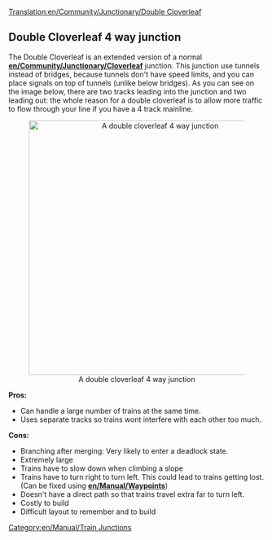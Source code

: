 [[Translation:en/Community/Junctionary/Double Cloverleaf]]
{{en/Community/Junctionary/Navigation}}

==Double Cloverleaf 4 way junction==

The Double Cloverleaf is an extended version of a normal '''[[en/Community/Junctionary/Cloverleaf]]''' junction.
This junction use tunnels instead of bridges, because tunnels don't have speed limits, and you can place signals on top of tunnels (unlike below bridges).
As you can see on the image below, there are two tracks leading into the junction and two leading out: the whole reason for a double cloverleaf is to allow more traffic to flow through your line if you have a 4 track mainline.


<center>[[File:en/Community/Junctionary/Double cloverleaf.png|center|500px|A double cloverleaf 4 way junction]]</center>


'''Pros:'''
* Can handle a large number of trains at the same time.
* Uses separate tracks so trains wont interfere with each other too much.


'''Cons:'''
* Branching after merging: Very likely to enter a deadlock state.
* Extremely large
* Trains have to slow down when climbing a slope
* Trains have to turn right to turn left. This could lead to trains getting lost. (Can be fixed using '''[[en/Manual/Waypoints]]''')
* Doesn't have a direct path so that trains travel extra far to turn left.
* Costly to build
* Difficult layout to remember and to build


[[Category:en/Manual/Train Junctions]]